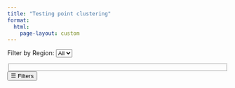 ```yaml
---
title: "Testing point clustering"
format: 
  html:
    page-layout: custom
---
```


<link rel="stylesheet" href="../assets/styles/leaflet.css" />
<link rel="stylesheet" href="../assets/styles/fullscreen.css" />

<link rel="stylesheet" href="https://unpkg.com/leaflet.markercluster/dist/MarkerCluster.css" />
<link rel="stylesheet" href="https://unpkg.com/leaflet.markercluster/dist/MarkerCluster.Default.css" />

<div id="fullscreen-map-wrapper">
<div id="controls">
<label for="regionFilter">Filter by Region:</label>
<select id="regionFilter">
    <option value="">All</option>
</select>

<fieldset>
<!-- Checkboxes will be dynamically generated -->
</fieldset>     
</div>
<button id="toggleSidebar">☰ Filters</button>
<div id="map"></div>                       
</div>

<script type="text/plain" cookie-consent="strictly-necessary" src="https://unpkg.com/leaflet/dist/leaflet.js"></script>
<script type="text/plain" cookie-consent="strictly-necessary" src="../assets/js/config-refactoring.js"></script>
<script type="text/plain" cookie-consent="strictly-necessary" src="../assets/js/testing-clustering.js"></script>
<script type="text/plain" cookie-consent="strictly-necessary" src="https://unpkg.com/leaflet.markercluster/dist/leaflet.markercluster.js"></script>
